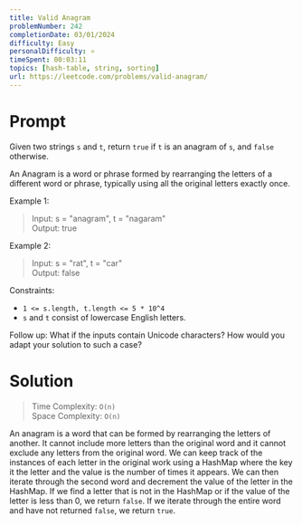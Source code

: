 ```yaml
---
title: Valid Anagram
problemNumber: 242
completionDate: 03/01/2024
difficulty: Easy
personalDifficulty: ⭐️
timeSpent: 00:03:11
topics: [hash-table, string, sorting]
url: https://leetcode.com/problems/valid-anagram/
---
```


# Prompt

Given two strings `s` and `t`, return `true` if `t` is an anagram of `s`, and
`false` otherwise.

An Anagram is a word or phrase formed by rearranging the letters of a different
word or phrase, typically using all the original letters exactly once.

Example 1:

> Input: s = "anagram", t = "nagaram"\
> Output: true

Example 2:

> Input: s = "rat", t = "car"\
> Output: false

Constraints:

- `1 <= s.length, t.length <= 5 * 10^4`
- `s` and `t` consist of lowercase English letters.

Follow up: What if the inputs contain Unicode characters? How would you adapt
your solution to such a case?

# Solution

> Time Complexity: `O(n)`\
> Space Complexity: `O(n)`

An anagram is a word that can be formed by rearranging the letters of another.
It cannot include more letters than the original word and it cannot exclude any
letters from the original word. We can keep track of the instances of each
letter in the original work using a HashMap where the key it the letter and the
value is the number of times it appears. We can then iterate through the second
word and decrement the value of the letter in the HashMap. If we find a letter
that is not in the HashMap or if the value of the letter is less than 0, we
return `false`. If we iterate through the entire word and have not returned
`false`, we return `true`.
